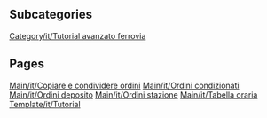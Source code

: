 
== Subcategories ==
[[Category/it/Tutorial avanzato ferrovia]]

== Pages ==
[[Main/it/Copiare e condividere ordini]]
[[Main/it/Ordini condizionati]]
[[Main/it/Ordini deposito]]
[[Main/it/Ordini stazione]]
[[Main/it/Tabella oraria]]
[[Template/it/Tutorial]]
